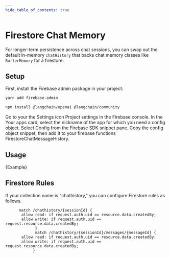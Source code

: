 ```yaml
---
hide_table_of_contents: true
---
```



# Firestore Chat Memory

For longer-term persistence across chat sessions, you can swap out the default in-memory `chatHistory` that backs chat memory classes like `BufferMemory` for a firestore.

## Setup

First, install the Firebase admin package in your project:

```bash npm2yarn
yarn add firebase-admin
```


<IntegrationInstallTooltip></IntegrationInstallTooltip>

```bash npm2yarn
npm install @langchain/openai @langchain/community
```

Go to your the Settings icon Project settings in the Firebase console.
In the Your apps card, select the nickname of the app for which you need a config object.
Select Config from the Firebase SDK snippet pane.
Copy the config object snippet, then add it to your firebase functions FirestoreChatMessageHistory.

## Usage


<CodeBlock language="typescript">{Example}</CodeBlock>

## Firestore Rules

If your collection name is "chathistory," you can configure Firestore rules as follows.

```
      match /chathistory/{sessionId} {
       allow read: if request.auth.uid == resource.data.createdBy;
       allow write: if request.auth.uid == request.resource.data.createdBy;
			 }
			 match /chathistory/{sessionId}/messages/{messageId} {
       allow read: if request.auth.uid == resource.data.createdBy;
       allow write: if request.auth.uid == request.resource.data.createdBy;
		    }
```
